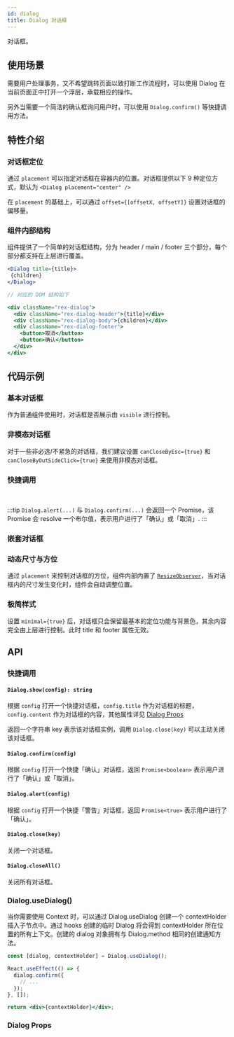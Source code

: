 ```yaml
---
id: dialog
title: Dialog 对话框
---
```



对话框。

## 使用场景

需要用户处理事务，又不希望跳转页面以致打断工作流程时，可以使用 Dialog 在当前页面正中打开一个浮层，承载相应的操作。

另外当需要一个简洁的确认框询问用户时，可以使用 `Dialog.confirm()` 等快捷调用方法。

## 特性介绍

### 对话框定位

通过 `placement` 可以指定对话框在容器内的位置。对话框提供以下 9 种定位方式，默认为 `<Dialog placement="center" />`

<PlacementDiagram />

在 `placement` 的基础上，可以通过 `offset={[offsetX, offsetY]}` 设置对话框的偏移量。

### 组件内部结构

组件提供了一个简单的对话框结构，分为 header / main / footer 三个部分，每个部分都支持在上层进行覆盖。

```jsx
<Dialog title={title}>
 {children}
</Dialog>

// 对应的 DOM 结构如下

<div className="rex-dialog">
  <div className="rex-dialog-header">{title}</div>
  <div className="rex-dialog-body">{children}</div>
  <div className="rex-dialog-footer">
    <button>取消</button>
    <button>确认</button>
  </div>
</div>
```

## 代码示例

### 基本对话框

作为普通组件使用时，对话框是否展示由 `visible` 进行控制。

<Story fn={stories.Basic} />

### 非模态对话框

对于一些非必选/不紧急的对话框，我们建议设置 `canCloseByEsc={true}` 和 `canCloseByOutSideClick={true}` 来使用非模态对话框。

<Story fn={stories.NonModal} />

### 快捷调用

<Story fn={stories.QuickTools} />

<br />

:::tip
`Dialog.alert(...)` 与 `Dialog.confirm(...)` 会返回一个 Promise，该 Promise 会 resolve 一个布尔值，表示用户进行了「确认」或「取消」.
:::

### 嵌套对话框

<Story fn={stories.Nested} />

### 动态尺寸与方位

通过 `placement` 来控制对话框的方位，组件内部内置了 [`ResizeObserver`](https://developer.mozilla.org/zh-CN/docs/Web/API/ResizeObserver)，当对话框内的尺寸发生变化时，组件会自动调整位置。

<Story fn={stories.DynamicSizeAndPlacements} />

### 极简样式

设置 `minimal={true}` 后，对话框只会保留最基本的定位功能与背景色，其余内容完全由上层进行控制。此时 title 和 footer 属性无效。

<Story fn={stories.Minimal} />

## API

### 快捷调用

#### `Dialog.show(config): string`

根据 `config` 打开一个快捷对话框，`config.title` 作为对话框的标题， `config.content` 作为对话框的内容，其他属性详见 [Dialog Props](#dialog-props)

返回一个字符串 key 表示该对话框实例，调用 `Dialog.close(key)` 可以主动关闭该对话框。

#### `Dialog.confirm(config)`

根据 `config` 打开一个快捷「确认」对话框，返回 `Promise<boolean>` 表示用户进行了「确认」或「取消」。

#### `Dialog.alert(config)`

根据 `config` 打开一个快捷「警告」对话框，返回 `Promise<true>` 表示用户进行了「确认」。

#### `Dialog.close(key)`

关闭一个对话框。

#### `Dialog.closeAll()`

关闭所有对话框。

### Dialog.useDialog()

当你需要使用 Context 时，可以通过 Dialog.useDialog 创建一个 contextHolder 插入子节点中。通过 hooks 创建的临时 Dialog 将会得到 contextHolder 所在位置的所有上下文。创建的 dialog 对象拥有与 Dialog.method 相同的创建通知方法。

```jsx
const [dialog, contextHolder] = Dialog.useDialog();

React.useEffect(() => {
  dialog.confirm({
    // ...
  });
}, []);

return <div>{contextHolder}</div>;
```

### Dialog Props

<PropsTable component={Dialog} />
